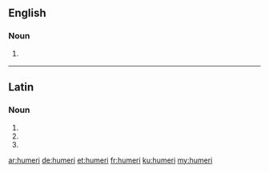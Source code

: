 ==English==

===Noun===
{{head|en}}

# {{context|anatomy|lang=en}} {{plural of|humerus}}

----

==Latin==

===Noun===
{{la-noun-form|humerī}}

# {{inflection of|humerus||nom|p|lang=la}}
# {{inflection of|humerus||gen|s|lang=la}}
# {{inflection of|humerus||voc|p|lang=la}}

[[ar:humeri]]
[[de:humeri]]
[[et:humeri]]
[[fr:humeri]]
[[ku:humeri]]
[[my:humeri]]